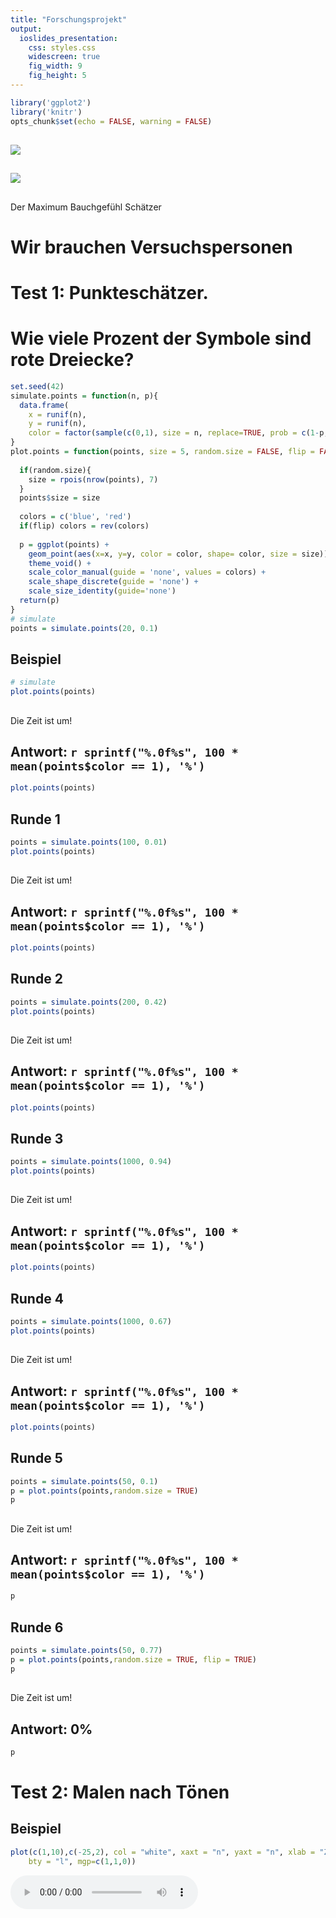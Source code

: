 ```yaml
---
title: "Forschungsprojekt"
output:
  ioslides_presentation:
    css: styles.css
    widescreen: true
    fig_width: 9
    fig_height: 5
---
```


```r
library('ggplot2')
library('knitr')
opts_chunk$set(echo = FALSE, warning = FALSE)
```

## 
![](./images/computer.png)

## 
![](./images/human.jpg)


## {.emphasizedabit .flexbox .vcenter}

Der Maximum Bauchgefühl Schätzer

# Wir brauchen Versuchspersonen


# Test 1: Punkteschätzer.
# Wie viele Prozent der Symbole sind rote Dreiecke?


```r
set.seed(42)
simulate.points = function(n, p){
  data.frame(
    x = runif(n),
    y = runif(n),
    color = factor(sample(c(0,1), size = n, replace=TRUE, prob = c(1-p, p))))
}
plot.points = function(points, size = 5, random.size = FALSE, flip = FALSE){
  
  if(random.size){
    size = rpois(nrow(points), 7)
  } 
  points$size = size
  
  colors = c('blue', 'red')
  if(flip) colors = rev(colors)
  
  p = ggplot(points) + 
    geom_point(aes(x=x, y=y, color = color, shape= color, size = size)) + 
    theme_void() + 
    scale_color_manual(guide = 'none', values = colors) + 
    scale_shape_discrete(guide = 'none') + 
    scale_size_identity(guide='none')
  return(p)
}
# simulate 
points = simulate.points(20, 0.1)
```



## Beispiel
```r
# simulate 
plot.points(points)
```

## {.emphasized .flexbox .vcenter}
Die Zeit ist um!

## Antwort:  `r sprintf("%.0f%s", 100 * mean(points$color == 1), '%') ` {.vcenter}
```r
plot.points(points)
```

## Runde 1

```r
points = simulate.points(100, 0.01) 
plot.points(points)
```

## {.emphasized .flexbox .vcenter}
Die Zeit ist um!

## Antwort:  `r sprintf("%.0f%s", 100 * mean(points$color == 1), '%') `
```r
plot.points(points)
```


## Runde 2
```r
points = simulate.points(200, 0.42)
plot.points(points)
```

## {.emphasized .flexbox .vcenter}
Die Zeit ist um!

## Antwort:  `r sprintf("%.0f%s", 100 * mean(points$color == 1), '%') `
```r
plot.points(points)
```

## Runde 3
```r
points = simulate.points(1000, 0.94)
plot.points(points)
```

## {.emphasized .flexbox .vcenter}
Die Zeit ist um!

## Antwort:  `r sprintf("%.0f%s", 100 * mean(points$color == 1), '%') `
```r
plot.points(points)
```


## Runde 4
```r
points = simulate.points(1000, 0.67)
plot.points(points)
```

## {.emphasized .flexbox .vcenter}
Die Zeit ist um!

## Antwort:  `r sprintf("%.0f%s", 100 * mean(points$color == 1), '%') `
```r
plot.points(points)
```



## Runde 5
```r
points = simulate.points(50, 0.1)
p = plot.points(points,random.size = TRUE)
p
```

## {.emphasized .flexbox .vcenter}
Die Zeit ist um!

## Antwort:  `r sprintf("%.0f%s", 100 * mean(points$color == 1), '%') `
```r
p
```


## Runde 6
```r
points = simulate.points(50, 0.77)
p = plot.points(points,random.size = TRUE, flip = TRUE)
p
```

## {.emphasized .flexbox .vcenter}
Die Zeit ist um!

## Antwort: 0%
```r
p
```



# Test 2: Malen nach Tönen


## Beispiel 

```r
plot(c(1,10),c(-25,2), col = "white", xaxt = "n", yaxt = "n", xlab = "Zeit", ylab = "Tonhöhe",
    bty = "l", mgp=c(1,1,0))
```
<audio controls>
  <source src="density_as_sound/st_norm_dens.wav" type="audio/wav">
Your browser does not support the audio element.
</audio>

## Beispiel

```r
supp = seq(-4, 4, length.out = 100)
st.norm.dens = dnorm(supp)
plot(supp,st.norm.dens, col = "black", xaxt = "n", yaxt = "n", xlab = "Zeit", ylab = "Tonhöhe",
    bty = "l", mgp=c(1,1,0), lwd = 2, type = "l")
```
<audio controls>
  <source src="density_as_sound/st_norm_dens.wav" type="audio/wav">
Your browser does not support the audio element.
</audio>


## Task 1

```r
plot(c(1,10),c(-25,2), col = "white", xaxt = "n", yaxt = "n", xlab = "Zeit", ylab = "Tonhöhe",
    bty = "l", mgp=c(1,1,0))
```
<audio controls>
  <source src="density_as_sound/gamma_dens.wav" type="audio/wav">
Your browser does not support the audio element.
</audio>

## Task 1

```r
supp = seq(0, 8, length.out = 100)
gamma.dens = dgamma(supp, 2, 1)
plot(supp,gamma.dens, col = "black", xaxt = "n", yaxt = "n", xlab = "Zeit", ylab = "Tonhöhe",
    bty = "l", mgp=c(1,1,0), lwd = 2, type = "l")
```
<audio controls>
  <source src="density_as_sound/gamma_dens.wav" type="audio/wav">
Your browser does not support the audio element.
</audio>

## Task 2

```r
plot(c(1,10),c(-25,2), col = "white", xaxt = "n", yaxt = "n", xlab = "Zeit", ylab = "Tonhöhe",
    bty = "l", mgp=c(1,1,0))

```
<audio controls>
  <source src="density_as_sound/ex.wav" type="audio/wav">
Your browser does not support the audio element.
</audio>

## Task 2
```r
supp = seq(1,7, length.out = 100)

ex = ((seq(1, 7, length.out = 100)^1.25*sin(seq(1, 7, length.out = 100)*1.5) -
  (seq(1,7,length.out = 100)-1)^1.05*2) * .03 + .72)*.5

plot(supp, ex, xaxt = "n", yaxt = "n", xlab = "Zeit", ylab = "Tonhöhe",
    bty = "l", mgp=c(1,1,0), type = "l", lwd = 2, xlim = c(1,7), ylim = c(0,.4))

```
<audio controls>
  <source src="density_as_sound/ex.wav" type="audio/wav">
Your browser does not support the audio element.
</audio>


## Task 3

```r
plot(c(1,10),c(-25,2), col = "white", xaxt = "n", yaxt = "n", xlab = "Zeit", ylab = "Tonhöhe",
    bty = "l", mgp=c(1,1,0))
```
<audio controls>
  <source src="density_as_sound/step_const.wav" type="audio/wav">
Your browser does not support the audio element.
</audio>

## Task 3

```r
supp = seq(0.1, 8, length.out = 100)
step.const = function(x) {
  if(x>0 & x <= 2) {
    1
  } else if( x >2 & x <= 4) {
    2 
  } else if(x>4 & x  <= 6) {
    3
  } else {
    1.75
  }
}

step.const = sapply(supp, step.const)

ind <- which(supp <= 2)
plot(supp[ind], step.const[ind], col = "black", xaxt = "n", yaxt = "n", 
     xlab = "Zeit", ylab = "Tonhöhe",
    bty = "l", mgp=c(1,1,0), lwd = 2, type = "l", xlim = c(0,8), ylim = c(0, 4))
ind <- which(supp>2 & supp <= 4)
points(supp[ind], step.const[ind], col = "black", lwd = 2, type = "l")
ind <- which(supp>4 & supp <= 6)
points(supp[ind], step.const[ind], col = "black", lwd = 2, type = "l")
ind <- which(supp>6 & supp <= 8)
points(supp[ind], step.const[ind], col = "black", lwd = 2, type = "l")
```
<audio controls>
  <source src="density_as_sound/step_const.wav" type="audio/wav">
Your browser does not support the audio element.
</audio>


## Task 4

```r
plot(c(1,10),c(-25,2), col = "white", xaxt = "n", yaxt = "n", xlab = "Zeit", ylab = "Tonhöhe",
    bty = "l", mgp=c(1,1,0))
```
<audio controls>
  <source src="density_as_sound/sine.wav" type="audio/wav">
Your browser does not support the audio element.
</audio>

## Task 4

```r
supp = seq(0,2*pi, length.out = 200)

sine.fun =  sin(4*supp)

plot(supp, sine.fun, col = "black", xaxt = "n", yaxt = "n", xlab = "Zeit", 
     ylab = "Tonhöhe", bty = "l", mgp=c(1,1,0), lwd = 2, type = "l", xlim = c(0,2*pi))
```
<audio controls>
  <source src="density_as_sound/sine.wav" type="audio/wav">
Your browser does not support the audio element.
</audio>

## Task 5

```r
plot(c(1,10),c(-25,2), col = "white", xaxt = "n", yaxt = "n", xlab = "Zeit", ylab = "Tonhöhe",
    bty = "l", mgp=c(1,1,0))
```
<audio controls>
  <source src="density_as_sound/lmu.wav" type="audio/wav">
Your browser does not support the audio element.
</audio>

## Task 5

```r
lmu.func <- function(x) {
  if (x>=0 & x <= .25) {
    1-4*x
  } else if (x>.25 & x <= 1.25) {
    0
  } else if (x>1.25 & x <=1.75) {
    2*(x-1.25)
  } else if (x>1.75 & x <= 2.25) {
    1-2*(x-1.75)
  } else if (x>2.25 & x <= 2.75) {
    2*(x-2.25)
  } else if (x>2.75 & x <= 3.25) {
    1-2*(x-2.75)
  } else {
    (x - 4)^2 / .5625
  }
}

supp = seq(0, 4.75, length.out = 500)

lmu = sapply(supp, lmu.func)

ind <- which(supp <= 3.25)
plot(supp[ind], lmu[ind], col = "black", xaxt = "n", yaxt = "n", xlab = "Zeit", ylab = "Tonhöhe",
    bty = "l", mgp=c(1,1,0), lwd = 2, type = "l", xlim = c(0,4.75))
points(supp[-ind], lmu[-ind], col = "black", lwd = 2, type = "l")
```
<audio controls>
  <source src="density_as_sound/lmu.wav" type="audio/wav">
Your browser does not support the audio element.
</audio>

# Test 3: WiSo München
## Frage 1 {.flexbox .vcenter}

<font size="18"> Wie viele Einwohner hatte München zum Stichtag 31.12.2016? </font>

<img src="http://res.muenchen-p.de/fl_progressive,q_65/.imaging/stk/responsive/teaser300/dms/th/panorama-marienplatz-620/document/panorama-marienplatz-620.jpg" alt="Drawing" style="width: 550px;"/>

## {.emphasized .flexbox .vcenter}

1.542.860

## Frage 2 {.flexbox .vcenter}

<font size="18"> Wie viele MünchnerInnen waren Ende 2016 älter als 100 Jahre? </font>

<img src = "./alter_muenchen.png" alt="Drawing"/>

## {.emphasized .flexbox .vcenter}

367

## Frage 3 {.flexbox .vcenter}

<font size="18"> Welches ist der flächenmäßig größte Stadtteil Münchens? </font>

<img src="https://upload.wikimedia.org/wikipedia/commons/2/20/Aubing_Wappen_Feuerwehr.jpg" alt="Drawing" style="width: 600px;"/>

## {.emphasized .flexbox .vcenter}

Aubing - Lochhausen - Langwied


## Frage 4 {.flexbox .vcenter}

<font size="18">  Auf wieviele Einwohner kommt ein Hund? </font>

<img src="http://static4.businessinsider.de/image/56c4e795dd0895e11c8b469c-1200-1013/bulldog-after.jpg" alt="Drawing" width = "400" height = "338"/>

## {.emphasized .flexbox .vcenter}

44 

# Test 4: Maximum Schätzer

## Finde das Maximum {.emphasizedabit}

Wir ziehen 5 Zahlen zwischen 0 und einem unbekanntem Höchstwert.

Aufgabe: Versucht herauszufinden was der unbekannte Höchstwert ist.

```r
set.seed(41)
get.max.game.numbers = function(maxim, min=0, n=5, sort.numbers=FALSE){
   numbers = sample(min:maxim, size=n, replace=FALSE)
   if(sort.numbers){
     numbers = sort(numbers)
   }
   numbers
}
maxim = 10
numbers =get.max.game.numbers(maxim)
```


## Beispiel {.maxestimator}



## {.emphasizedalot .vcenter .flexbox}
`r numbers[1]` 

## {.emphasizedalot .vcenter .flexbox}
`r numbers[2]`

## {.emphasizedalot .vcenter .flexbox}
`r numbers[3]`

## {.emphasizedalot .vcenter .flexbox}
`r numbers[4]`

## {.emphasizedalot .vcenter .flexbox}
`r numbers[5]`


## {.emphasized .flexbox .vcenter}
Die Zeit ist um!

## Antwort: `r maxim`  {.emphasizedabit}

`r paste(numbers, collapse=', ')`


## Runde 1
```r
maxim = 15 
numbers = get.max.game.numbers(maxim)
```


## {.emphasizedalot .vcenter .flexbox}
`r numbers[1]` 

## {.emphasizedalot .vcenter .flexbox}
`r numbers[2]`

## {.emphasizedalot .vcenter .flexbox}
`r numbers[3]`

## {.emphasizedalot .vcenter .flexbox}
`r numbers[4]`

## {.emphasizedalot .vcenter .flexbox}
`r numbers[5]`


## {.emphasized .flexbox .vcenter}
Die Zeit ist um!

## Antwort: `r maxim` bzw. die Anzahl an Sektflaschen für die Weihnachtsfeier  {.emphasizedabit}

`r paste(numbers, collapse=', ')`


## Runde 2

```r
maxim = 60 
numbers = get.max.game.numbers(maxim)
```



## {.emphasizedalot .vcenter .flexbox}
`r numbers[1]` 

## {.emphasizedalot .vcenter .flexbox}
`r numbers[2]`

## {.emphasizedalot .vcenter .flexbox}
`r numbers[3]`

## {.emphasizedalot .vcenter .flexbox}
`r numbers[4]`

## {.emphasizedalot .vcenter .flexbox}
`r numbers[5]`



## {.emphasized .flexbox .vcenter}
Die Zeit ist um!

## Antwort: `r maxim` bzw. die Anzahl an Brezn für die Feier  {.emphasizedabit}

`r paste(numbers, collapse=', ')`


## Runde 3 

```r
maxim = 33
numbers =get.max.game.numbers(maxim)
```


## {.emphasizedalot .vcenter .flexbox}
`r numbers[1]` 

## {.emphasizedalot .vcenter .flexbox}
`r numbers[2]`

## {.emphasizedalot .vcenter .flexbox}
`r numbers[3]`

## {.emphasizedalot .vcenter .flexbox}
`r numbers[4]`

## {.emphasizedalot .vcenter .flexbox}
`r numbers[5]`


## {.emphasized .flexbox .vcenter}
Die Zeit ist um!

## Antwort: `r maxim` bzw. die Hausnummer des Instituts  {.emphasizedabit}

`r paste(numbers, collapse=', ')`



## Runde 4

```r
maxim = 6000000L
numbers =get.max.game.numbers(maxim)
```

## {.emphasizedalot .vcenter .flexbox}
`r numbers[1]` 

## {.emphasizedalot .vcenter .flexbox}
`r numbers[2]`

## {.emphasizedalot .vcenter .flexbox}
`r numbers[3]`

## {.emphasizedalot .vcenter .flexbox}
`r numbers[4]`

## {.emphasizedalot .vcenter .flexbox}
`r numbers[5]`

## {.emphasized .flexbox .vcenter}
Die Zeit ist um!

## Antwort: `r maxim` bzw. Leberkäse (in Milligram) heute im Statistik Institut {.emphasizedabit}

`r paste(numbers, collapse=', ')`


# Die Auswertung läuft ...

##  {.emphasized .flexbox .vcenter}

```r
knitr::include_graphics("images/computer_sieger_cropped.png")
```

